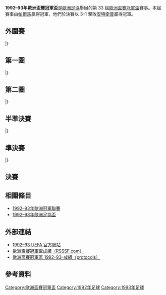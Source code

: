 {{NoteTA
|G1=football
|G2=uefa
}}
{{Infobox 國際足球賽事賽季
| tourney_name          = 歐洲盃賽冠軍盃
| year                  = 1992–93
| image                 = 
| size                  = 
| caption               = 
| edition               = 33
| defending_champ_other = {{flagicon|GER}} [[雲達不萊梅體育會|雲達不萊梅]]
| dates                 = 1992年8月19日–1993年5月12日
| num_teams             = 36 隊
| associations          = 35
| champion_other        = {{flagicon|ITA}} [[帕爾瑪足球俱樂部|帕爾馬]]
| count                 = 1
| second_other          = {{flagicon|BEL}} [[皇家安特衛普足球俱樂部|安特衛普]]
| matches               = 69
| goals                 = 183
| attendance            = 
| top_scorer            = 
| player                = 
| prevseason            = [[1991–92年歐洲盃賽冠軍盃|1991–92]]
| nextseason            = [[1993–94年歐洲盃賽冠軍盃|1993–94]]
}}


'''1992–93年歐洲盃賽冠軍盃'''是[[歐洲足協|歐洲足協]]舉辦的第 33 屆[[歐洲盃賽冠軍盃|歐洲盃賽冠軍盃]]賽事。本屆賽事由[[帕爾瑪足球俱樂部|帕爾馬]]贏得冠軍，他們於決賽以 3–1 擊敗[[皇家安特衛普足球俱樂部|安特衛普]]贏得冠軍。

== 外圍賽 ==
{{TwoLegStart}}
{{TwoLegResult|'''[[馬里博爾足球俱樂部|馬里博爾]]'''|SLO|5–2|[[咸侖斯巴坦足球會|咸侖斯巴坦]]|MLT|4–0|1–2}}
{{TwoLegResult|[[史卓加斯特足球會|史卓加斯特]]|NOR|0–4|'''[[佩塔提克瓦工人足球俱樂部|彼達提克華夏普爾]]'''|ISR|0–2|0–2}}
{{TwoLegResult|[[瓦杜茲足球俱樂部|華杜斯]]|LIE|1–12|'''[[奧德薩切爾諾莫列茨足球俱樂部|祖奴摩勒斯]]'''|UKR|0–5|1–7}}
{{TwoLegResult|'''[[貝根阿弗尼爾足球會|貝根阿弗尼爾]]'''|LUX|2–1|[[B36托爾斯港|B36拖錫雲]]|FRO|1–0|1–1}}
|}

== 第一圈 ==
{{TwoLegStart}}
{{TwoLegResult|[[馬斯特體育會|馬斯特]]|POL|0–1|'''[[摩納哥足球俱樂部|摩納哥]]'''|FRA|0–1|0–0}}
{{TwoLegResult|'''[[奧林匹亞科斯足球俱樂部|奧林比亞高斯]]'''|GRE|3–1|[[奧德薩切爾諾莫列茨足球俱樂部|祖奴摩勒斯]]|UKR|0–1|3–0}}
{{TwoLegResult|'''[[特拉布宗體育|特拉布宗]]'''|TUR|4–2|[[圖爾庫TPS足球俱樂部|TPS杜古]]|FIN|2–0|2–2}}
{{TwoLegResult|[[馬里博爾足球俱樂部|馬里博爾]]|SLO|1–9|'''[[馬德里競技俱樂部|馬德里體育會]]'''|ESP|0–3|1–6}}
{{TwoLegResult|'''[[雲達不萊梅體育會|雲達不萊梅]]'''|GER|4–3|[[漢諾威96足球俱樂部|漢諾威]]|GER|3–1|1–2}}
{{TwoLegResult|[[艾迪爾人足球會|艾迪爾人]]|SCO|1–3|'''[[布拉格斯巴達足球俱樂部|布拉格斯巴達]]'''|CZE|0–1|1–2}}
{{TwoLegResult|'''[[帕爾瑪足球俱樂部|帕爾馬]]'''|ITA|2–1|[[烏伊佩斯特足球俱樂部|烏比斯迪]]|HUN|1–0|1–1}}
{{TwoLegResult|[[瓦魯爾足球俱樂部|華路亞]]|ISL|0–3|'''[[博維斯塔足球會|博維斯塔]]'''|POR|0–0|0–3}}
{{TwoLegResult|[[索菲亞列夫斯基足球俱樂部|索菲亞利夫斯基]]|BUL|2–2{{agr}}|'''[[盧塞恩足球俱樂部|盧塞恩]]'''|SUI|2–1|0–1}}
{{TwoLegResult|'''[[飛燕諾|飛燕諾]]'''|NED|2–2{{agr}}|[[佩塔提克瓦工人足球俱樂部|彼達提克華夏普爾]]|ISR|1–0|1–2}}
{{TwoLegResult|'''[[莫斯科斯巴達克足球俱樂部|莫斯科斯巴達]]''' {{flagicon|RUS|1991}}||5–1|{{flagicon|LUX}} [[貝根阿弗尼爾足球會|貝根阿弗尼爾]]||0–0|5–1}}
{{TwoLegResult|'''[[利物浦足球俱樂部|利物浦]]'''|ENG|8–2|[[阿波羅利馬素|阿波羅利馬素]]|CYP|6–1|2–1}}
{{TwoLegResult|[[卡迪夫城足球俱樂部|卡迪夫城]]|WAL|1–3|'''[[阿德米拉足球俱樂部|艾特米拿]]'''|AUT|1–1|0–2}}
{{TwoLegResult|[[基拿雲足球會|基拿雲]]|NIR|2–2{{pso|1–3}}|'''[[皇家安特衛普足球俱樂部|安特衛普]]'''|BEL|1–1|1–1}}
{{TwoLegResult|[[AIK足球會|AIK蘇納]]|SWE|4–4{{agr}}|'''[[奧胡斯體操協會俱樂部|阿曉斯]]'''|DEN|3–3|1–1}}
{{TwoLegResult|[[波希米亞人足球俱樂部|波希米亞人]]|IRE|0–4|'''[[布加勒斯特星足球俱樂部|布加勒斯特星隊]]'''|ROU|0–0|0–4}}
|}

== 第二圈 ==
{{TwoLegStart}}
{{TwoLegResult|[[摩納哥足球俱樂部|摩納哥]]|FRA|0–1|'''[[奧林匹亞科斯足球俱樂部|奧林比亞高斯]]'''|GRE|0–1|0–0}}
{{TwoLegResult|[[特拉布宗體育|特拉布宗]]|TUR|0–2|'''[[馬德里競技俱樂部|馬德里體育會]]'''|ESP|0–2|0–0}}
{{TwoLegResult|[[雲達不萊梅體育會|雲達不萊梅]]|GER|2–4|'''[[布拉格斯巴達足球俱樂部|布拉格斯巴達]]'''|CZE|2–3|0–1}}
{{TwoLegResult|'''[[帕爾瑪足球俱樂部|帕爾馬]]'''|ITA|2–0|[[博維斯塔足球會|博維斯塔]]|POR|0–0|2–0}}
{{TwoLegResult|[[盧塞恩足球俱樂部|盧塞恩]]|SUI|2–4|'''[[飛燕諾|飛燕諾]]'''|NED|1–0|1–4}}
{{TwoLegResult|'''[[莫斯科斯巴達克足球俱樂部|莫斯科斯巴達]]'''|RUS|6–2|[[利物浦足球俱樂部|利物浦]]|ENG|4–2|2–0|var1=1991}}
{{TwoLegResult|[[阿德米拉足球俱樂部|艾特米拿]]|AUT|6–7|'''[[皇家安特衛普足球俱樂部|安特衛普]]'''|BEL|2–4|4–3{{aet}}}}
{{TwoLegResult|[[奧胡斯體操協會俱樂部|阿曉斯]]|DEN|4–4{{agr}}|'''[[布加勒斯特星足球俱樂部|布加勒斯特星隊]]'''|ROU|3–2|1–2}}
|}

== 半準決賽 ==
{{TwoLegStart}}
{{TwoLegResult|[[奧林匹亞科斯足球俱樂部|奧林比亞高斯]]|GRE|2–4|'''[[馬德里競技俱樂部|馬德里體育會]]'''|ESP|1–1|1–3}}
{{TwoLegResult|[[飛燕諾|飛燕諾]]|NED|1–4|'''[[莫斯科斯巴達克足球俱樂部|莫斯科斯巴達]]''' |RUS|0–1|1–3|var2=1991}}
{{TwoLegResult|[[布拉格斯巴達足球俱樂部|布拉格斯巴達]]|CZE|0–2|'''[[帕爾瑪足球俱樂部|帕爾馬]]'''|ITA|0–0|0–2}}
{{TwoLegResult|'''[[皇家安特衛普足球俱樂部|安特衛普]]'''|BEL|1–1{{agr}}|[[布加勒斯特星足球俱樂部|布加勒斯特星隊]]|ROU|0–0|1–1}}
|}

== 準決賽 ==
{{TwoLegStart}}
{{TwoLegResult|[[莫斯科斯巴達克足球俱樂部|莫斯科斯巴達]]|RUS|2–3|'''[[皇家安特衛普足球俱樂部|安特衛普]]'''|BEL|1–0|1–3|var1=1991}}
{{TwoLegResult|[[馬德里競技俱樂部|馬德里體育會]]|ESP|2–2{{agr}}|'''[[帕爾瑪足球俱樂部|帕爾馬]]'''|ITA|1–2|1–0}}
|}

== 決賽 ==
{{footballbox 
|date = 1993年5月12日
|team1 = [[帕爾瑪足球俱樂部|帕爾馬]] {{flagicon|ITA}}
|score = 3 – 1
|report = [https://web.archive.org/web/20100503062013/http://en.archive.uefa.com/competitions/ecwc/history/season%3D1992/intro.html 報告]
|team2 = {{flagicon|BEL}} [[皇家安特衛普足球俱樂部|安特衛普]]
|goals1 = [[洛伦佐·米诺蒂|米诺蒂]] {{goal|9}}<br />[[Alessandro_Melli|Melli]] {{goal|30}}<br />[[Stefano_Cuoghi|Cuoghi]] {{goal|84}}
|goals2 = [[Francis_Severeyns|Severeyns]] {{goal|11}}
|stadium = [[溫布利球場_(1923年)|溫布利球場]]，[[倫敦|倫敦]]
|attendance = 37,393
|referee = 
}}

== 相關條目 ==
*[[1992–93年歐洲冠軍聯賽|1992–93年歐洲冠軍聯賽]]
*[[1992–93年歐洲足協盃|1992–93年歐洲足協盃]]

== 外部連結 ==
* [https://web.archive.org/web/20100503062013/http://en.archive.uefa.com/competitions/ecwc/history/season%3D1992/intro.html 1992–93 UEFA 官方網站]
* [http://www.rsssf.com/ec/ecomp.html 歐洲盃賽冠軍盃成績（RSSSF.com）]{{Wayback|url=http://www.rsssf.com/ec/ecomp.html |date=20180116045414 }}
* [https://web.archive.org/web/20131002115945/http://www.sharkscores.com/Cups/Default.aspx?id=375&season=1992%2F1993 歐洲盃賽冠軍盃 1992–93–成績（protocols）]

== 參考資料 ==
{{reflist|2}}

{{歐洲盃賽冠軍盃球季}}

[[Category:歐洲盃賽冠軍盃|Category:歐洲盃賽冠軍盃]]
[[Category:1992年足球|Category:1992年足球]]
[[Category:1993年足球|Category:1993年足球]]